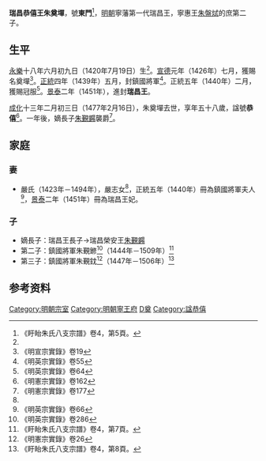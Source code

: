 '''瑞昌恭僖王朱奠墠'''{{BD|1420年|7月19日|1477年|2月16日|catIdx=Z朱}}，號'''東門'''<ref name=a>《盱眙朱氏八支宗譜》卷4，第5頁。</ref>，[[明朝|明朝]]寧藩第一代瑞昌王，寧惠王[[朱盤烒|朱盤烒]]的庶第二子。

==生平==
[[永樂_(明朝)|永樂]]十八年六月初九日（1420年7月19日）生<ref name=a/>。[[宣德|宣德]]元年（1426年）七月，獲賜名奠墠<ref>《明宣宗實錄》卷19</ref>。[[正统_(年号)|正統]]四年（1439年）五月，封鎮國將軍<ref>《明英宗實錄》卷55</ref>。正統五年（1440年）二月，獲賜冠服<ref>《明英宗實錄》卷64</ref>。[[景泰_(年號)|景泰]]二年（1451年），進封'''瑞昌王'''。

[[成化|成化]]十三年二月初三日（1477年2月16日），朱奠墠去世，享年五十八歲，諡號'''恭僖'''<ref>《明憲宗實錄》卷162</ref>。一年後，嫡長子[[朱覲鐊|朱覲鐊]]襲爵<ref>《明憲宗實錄》卷177</ref>。

==家庭==
===妻===
*嚴氏（1423年－1494年），嚴志女<ref name=a/>，正統五年（1440年）冊為鎮國將軍夫人<ref>《明英宗實錄》卷66</ref>，[[景泰_(年號)|景泰]]二年（1451年）冊為瑞昌王妃。

===子===
*嫡長子：瑞昌王長子→瑞昌榮安王[[朱覲鐊|朱覲鐊]]
*第二子：鎮國將軍朱覲鎀<ref>《明英宗實錄》卷286</ref>（1444年－1509年）<ref>《盱眙朱氏八支宗譜》卷4，第7頁。</ref>
*第三子：鎮國將軍朱覲鈂<ref>《明憲宗實錄》卷26</ref>（1447年－1506年）<ref>《盱眙朱氏八支宗譜》卷4，第8頁。</ref>

==参考资料==
{{reflist|2}}

{{s-start}}
{{s-none|無|[[明朝|明政府]]封之}}
{{s-ttl|title=[[明朝藩王列表_(寧王系)#瑞昌國|明瑞昌國國王]]|years=1451年－1477年}}
{{s-aft|after=子榮安王[[朱覲鐊|朱覲鐊]]}}
{{end}}

[[Category:明朝宗室|Category:明朝宗室]]
[[Category:明朝寧王府|Category:明朝寧王府]]
[[Category:朱姓|D奠]]
[[Category:諡恭僖|Category:諡恭僖]]